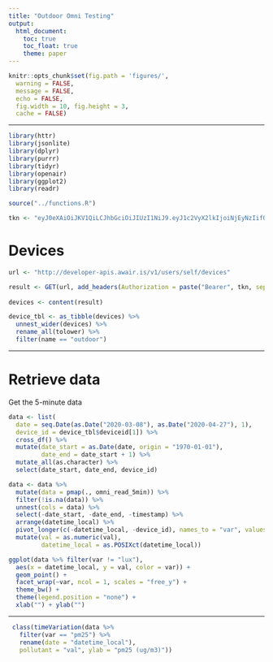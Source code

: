 ```yaml
---
title: "Outdoor Omni Testing"
output:
  html_document:
    toc: true
    toc_float: true
    theme: paper
---
```


```r
knitr::opts_chunk$set(fig.path = 'figures/',
  warning = FALSE,
  message = FALSE,
  echo = FALSE,
  fig.width = 10, fig.height = 3,
  cache = FALSE)
```

---

```r
library(httr)
library(jsonlite)
library(dplyr)
library(purrr)
library(tidyr)
library(openair)
library(ggplot2)
library(readr)
```

```r
source("../functions.R")
```

```r
tkn <- "eyJ0eXAiOiJKV1QiLCJhbGciOiJIUzI1NiJ9.eyJ1c2VyX2lkIjoiNjEyNzIifQ.NG3rGE-ANLX110LgLzHVvKns-owboJHtJjCLDndrqWk"
```

# Devices

```r
url <- "http://developer-apis.awair.is/v1/users/self/devices"

result <- GET(url, add_headers(Authorization = paste("Bearer", tkn, sep = " ")))
  
devices <- content(result)
```

```r
device_tbl <- as_tibble(devices) %>%
  unnest_wider(devices) %>%
  rename_all(tolower) %>%
  filter(name == "outdoor")
```

---


# Retrieve data

Get the 5-minute data 

```r
data <- list(
  date = seq.Date(as.Date("2020-03-08"), as.Date("2020-04-27"), 1),
  device_id = device_tbl$deviceid[1]) %>%
  cross_df() %>%
  mutate(date_start = as.Date(date, origin = "1970-01-01"),
         date_end = date_start + 1) %>%
  mutate_all(as.character) %>%
  select(date_start, date_end, device_id)

data <- data %>% 
  mutate(data = pmap(., omni_read_5min)) %>% 
  filter(!is.na(data)) %>% 
  unnest(cols = data) %>%
  select(-date_start, -date_end, -timestamp) %>%
  arrange(datetime_local) %>%
  pivot_longer(c(-datetime_local, -device_id), names_to = "var", values_to = "val") %>%
  mutate(val = as.numeric(val),
         datetime_local = as.POSIXct(datetime_local))
```

```r
ggplot(data %>% filter(var != "lux"),
  aes(x = datetime_local, y = val, color = var)) +
  geom_point() +
  facet_wrap(~var, ncol = 1, scales = "free_y") +
  theme_bw() +
  theme(legend.position = "none") +
  xlab("") + ylab("")
```

---

```r
 class(timeVariation(data %>%
   filter(var == "pm25") %>%
   rename(date = "datetime_local"),
   pollutant = "val", ylab = "pm25 (ug/m3)"))
```
